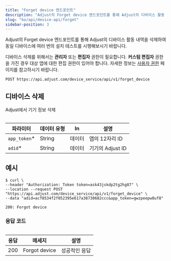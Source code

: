 ```yaml
---
title: "Forget device 엔드포인트"
description: "Adjust의 Forget device 엔드포인트를 통해 Adjust의 디바이스 활동 내역을 삭제하여 동일 디바이스에 여러 번의 설치 테스트를 시행해보시기 바랍니다."
slug: "ko/api/device-api/forget"
sidebar-position: 3
---
```


Adjust의 Forget device 엔드포인트를 통해 Adjust의 디바이스 활동 내역을 삭제하여 동일 디바이스에 여러 번의 설치 테스트를 시행해보시기 바랍니다.

<Callout type="seealso" title="시작에 앞서">

디바이스 삭제를 위해서는 **관리자** 또는 **편집자** 권한이 필요합니다. **커스텀 편집자** 권한을 가진 경우 대상 앱에 대한 편집 권한이 있어야 합니다. 자세한 정보는 [사용자 권한](https://help.adjust.com/ko/article/users) 페이지를 참고하시기 바랍니다.

</Callout>

```http
POST https://api.adjust.com/device_service/api/v1/forget_device
```

## 디바이스 삭제

Adjust에서 기기 정보 삭제

<Table>

| 파라미터      | 데이터 유형 | In     | 설명             |
| ------------- | ----------- | ------ | ---------------- |
| `app_token`\* | String      | 데이터 | 앱의 12자리 ID   |
| `adid`\*      | String      | 데이터 | 기기의 Adjust ID |

</Table>

## 예시

```console
$ curl \
--header "Authorization: Token token=ask43jskdp2tg2hg87" \
--location --request POST "https://api.adjust.com/device_service/api/v1/forget_device" \
--data "adid=acf8534f2f052395e617a38730682ccc&app_token=gwzpeepw8uf8"
```

```http
200: Forgot device
```

### 응답 코드

<Table>

| 응답 | 메세지        | 설명          |
| ---- | ------------- | ------------- |
| 200  | Forgot device | 성공적인 응답 |

</Table>
